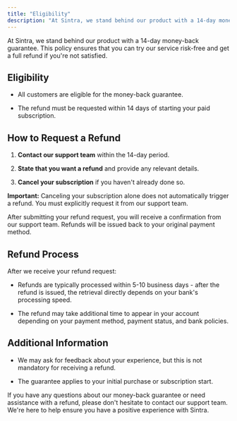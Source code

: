 ```yaml
---
title: "Eligibility"
description: "At Sintra, we stand behind our product with a 14-day money-back guarantee. This policy ensures that you can try our service risk-free and get a full refund i..."
---
```


At Sintra, we stand behind our product with a 14-day money-back guarantee. This policy ensures that you can try our service risk-free and get a full refund if you're not satisfied.

## Eligibility

  * All customers are eligible for the money-back guarantee.

  * The refund must be requested within 14 days of starting your paid subscription.




## How to Request a Refund

  1. **Contact our support team** within the 14-day period.

  2. **State that you want a refund** and provide any relevant details.

  3. **Cancel your subscription** if you haven't already done so.




**Important:** Canceling your subscription alone does not automatically trigger a refund. You must explicitly request it from our support team.

After submitting your refund request, you will receive a confirmation from our support team. Refunds will be issued back to your original payment method.

## Refund Process

After we receive your refund request:

  * Refunds are typically processed within 5-10 business days - after the refund is issued, the retrieval directly depends on your bank's processing speed.

  * The refund may take additional time to appear in your account depending on your payment method, payment status, and bank policies.




## Additional Information

  * We may ask for feedback about your experience, but this is not mandatory for receiving a refund.

  * The guarantee applies to your initial purchase or subscription start.




If you have any questions about our money-back guarantee or need assistance with a refund, please don't hesitate to contact our support team. We're here to help ensure you have a positive experience with Sintra.